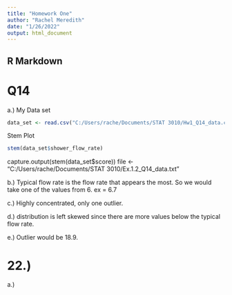 ---
title: "Homework One"
author: "Rachel Meredith"
date: "1/26/2022"
output: html_document
---



## R Markdown

# Q14

a.)
My Data set
```{r}
data_set <- read.csv("C:/Users/rache/Documents/STAT 3010/Hw1_Q14_data.csv", header = T)
```
Stem Plot
```{r}
stem(data_set$shower_flow_rate)
```

capture.output(stem(data_set$score))
file <- "C:/Users/rache/Documents/STAT 3010/Ex.1.2_Q14_data.txt"

b.)
Typical flow rate is the flow rate that appears the most. So we would take one of the values from 6. ex = 6.7

c.)
Highly concentrated, only one outlier. 

d.)
distribution is left skewed since there are more values below the typical flow rate.

e.)
Outlier would be 18.9.

# 22.)

a.)
